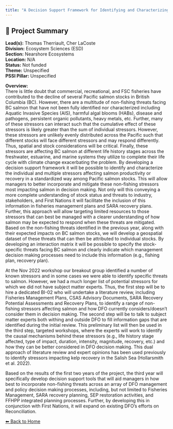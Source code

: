 ```yaml
---
title: "A Decision Support Framework for Identifying and Characterizing the Non-fishing Threats to Pacific Salmon"
---
```


## 🧬 Project Summary

**Lead(s):** Thomas Therriault, Cher LaCoste  
**Division:** Ecosystem Sciences (ESD)  
**Section:** Nearshore Ecosystems  
**Location:** N/A  
**Status:** Not funded  
**Theme:** Unspecified  
**PSSI Pillar:** Unspecified  

**Overview:**  
There is little doubt that commercial, recreational, and FSC fisheries have
contributed to the decline of several Pacific salmon stocks in British
Columbia (BC). However, there are a multitude of non-fishing threats facing BC
salmon that have not been fully identified nor characterized including Aquatic
Invasive Species (AIS), harmful algal blooms (HABs), disease and pathogens,
persistent organic pollutants, heavy metals, etc. Further, many of these
stressors can interact such that the cumulative effect of these stressors is
likely greater than the sum of individual stressors. However, these stressors
are unlikely evenly distributed across the Pacific such that different stocks
will face different stressors and may respond differently. Thus, spatial and
stock considerations will be critical. Finally, these stressors are affecting
BC salmon at different life history stages across the freshwater, estuarine,
and marine systems they utilize to complete their life cycle with climate
change exacerbating the problem. By developing a decision support framework it
will be possible to identify and characterize the individual and multiple
stressors affecting salmon productivity or recovery in a standardized way
among Pacific salmon stocks. This will allow managers to better incorporate
and mitigate these non-fishing stressors most impacting salmon in decision
making. Not only will this conveying a more complete understanding of stock
status and threats to industry, stakeholders, and First Nations it will
facilitate the inclusion of this information in fisheries management plans and
SARA recovery plans. Further, this approach will allow targeting limited
resources to those stressors that can best be managed with a clearer
understanding of how salmon may be expected to respond when these threats are
mitigated.  
Based on the non-fishing threats identified in the previous year, along with
their expected impacts on BC salmon stocks, we will develop a geospatial
dataset of these threats that can then be attributed to individual stocks. By
developing an interaction matrix it will be possible to specify the stock-
specific threats facing BC salmon and clearly indicate which management
decision making processes need to include this information (e.g., fishing
plan, recovery plan).

At the Nov 2022 workshop our breakout group identified a number of known
stressors and in some cases we were able to identify specific threats to
salmon. However, we had a much longer list of potential stressors for which we
did not have subject matter experts. Thus, the first step will be to hire a
dedicated BI-02 who will undertake a literature review, including Fisheries
Management Plans, CSAS Advisory Documents, SARA Recovery Potential Assessments
and Recovery Plans, to identify a range of non-fishing stressors affecting
salmon and how DFO currently considers/doesn’t consider them in decision
making. The second step will be to talk to subject matter experts both withing
and outside DFO to fill information gaps that are identified during the
initial review. This preliminary list will then be used in the third step,
targeted workshops, where the experts will work to identify the causal
mechanisms behind these stressors (e.g., life history stage affected, type of
impact, duration, intensity, magnitude, recovery, etc.) and how they can be
better considered in DFO decision making. This dual approach of literature
review and expert opinions has been used previously to identify stressors
impacting kelp recovery in the Salish Sea (Hollarsmith et al. 2022).

Based on the results of the first two years of the project, the third year
will specifically develop decision support tools that will aid managers in how
best to incorporate non-fishing threats across an array of DFO management and
policy decision making processes, including, but not limited to Fisheries
Management, SARA recovery planning, SEP restoration activities, and FFHPP
integrated planning processes. Further, by developing this in conjunction with
First Nations, it will expand on existing DFO’s efforts on Reconciliation.



[⬅ Back to Home](../index.qmd)
